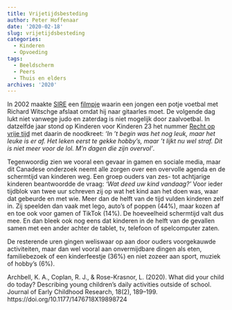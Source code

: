```yaml
---
title: Vrijetijdsbesteding
author: Peter Hoffenaar
date: '2020-02-18'
slug: vrijetijdsbesteding
categories:
  - Kinderen
  - Opvoeding
tags:
  - Beeldscherm
  - Peers
  - Thuis en elders
archives: '2020'
---
```

In 2002 maakte [SIRE](https://sire.nl/) een [filmpje](https://youtu.be/W34vo7hGUd0) waarin een jongen een potje voetbal met Richard Witschge afslaat omdat hij naar gitaarles moet. De volgende dag lukt niet vanwege judo en zaterdag is niet mogelijk door zaalvoetbal. In datzelfde jaar stond op Kinderen voor Kinderen 23 het nummer [Recht op vrije tijd](https://youtu.be/YGUnkHDMSPc) met daarin de noodkreet: _‘In 't begin was het nog leuk, maar het leuke is er af. Het leken eerst te gekke hobby's, maar 't lijkt nu wel straf. Dit is niet meer voor de lol. M'n dagen die zijn overvol'_.

Tegenwoordig zien we vooral een gevaar in gamen en sociale media, maar dit Canadese onderzoek neemt alle zorgen over een overvolle agenda en de schermtijd van kinderen weg. Een groep ouders van zes- tot achtjarige kinderen beantwoordde de vraag: _‘Wat deed uw kind vandaag?’_ Voor ieder tijdblok van twee uur schreven zij op wat het kind aan het doen was, waar dat gebeurde en met wie. 
Meer dan de helft van de tijd vulden kinderen zelf in. Zij speelden dan vaak met lego, auto’s of poppen (44%), maar kozen af en toe ook voor gamen of TikTok (14%). De hoeveelheid schermtijd valt dus mee. En dan bleek ook nog eens dat kinderen in de helft van de gevallen samen met een ander achter de tablet, tv, telefoon of spelcomputer zaten. 

De resterende uren gingen weliswaar op aan door ouders voorgekauwde activiteiten, maar dan wel vooral aan onvermijdbare dingen als eten, familiebezoek of een kinderfeestje (36%) en niet zozeer aan sport, muziek of hobby’s (6%). 

Archbell, K. A., Coplan, R. J., & Rose-Krasnor, L. (2020). What did your child do today? Describing young children’s daily activities outside of school. Journal of Early Childhood Research, 18(2), 189–199. https://doi.org/10.1177/1476718X19898724